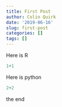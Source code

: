 ```yaml
---
title: First Post
author: Colin Quirk
date: '2019-06-16'
slug: first-post
categories: []
tags: []
---
```


Here is R
```r
1+1
```

Here is python
```python
2+2
```

the end